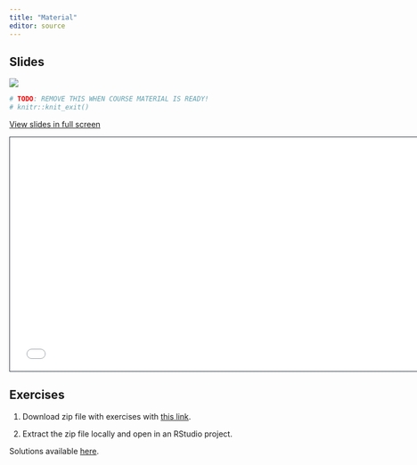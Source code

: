 ```yaml
---
title: "Material"
editor: source
---
```


## Slides

![](images/coming-soon.gif)

```r
# TODO: REMOVE THIS WHEN COURSE MATERIAL IS READY!
# knitr::knit_exit()
```

[View slides in full screen](../slides/index.html)

```{=html}
<iframe class="slide-deck" src="../slides/" height="420" width="747" style="border: 1px solid #2e3846;"></iframe>
```

## Exercises

1. Download zip file with exercises with [this link](https://github.com/ddsjoberg/clinical-reporting-gtsummary-rmed/raw/main/exercises/exercises.zip).

1. Extract the zip file locally and open in an RStudio project.

Solutions available [here](/exercises/solutions.html).